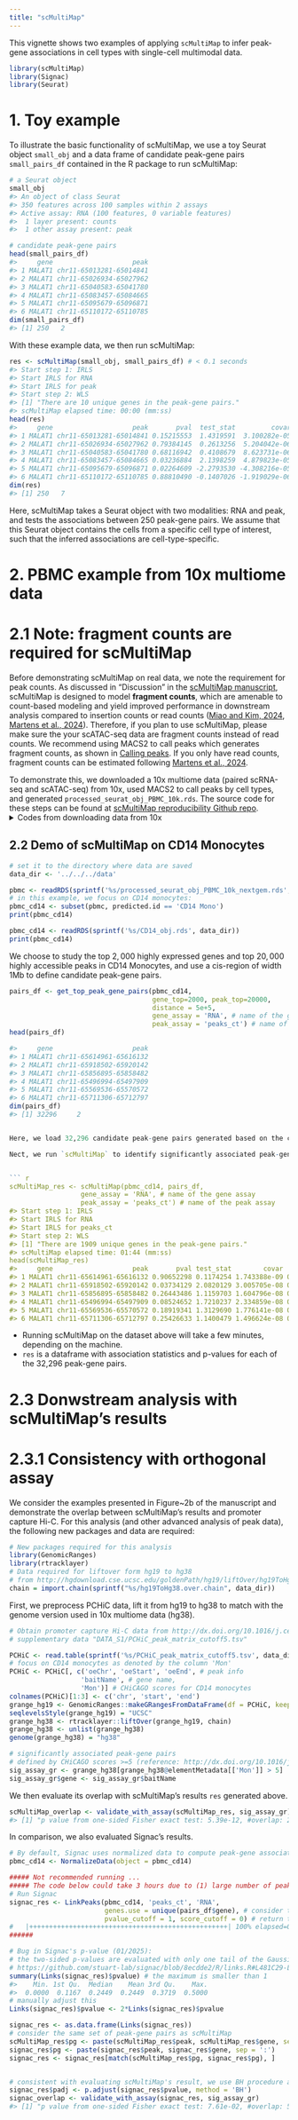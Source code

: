 ```yaml
---
title: "scMultiMap"
---
```




This vignette shows two examples of applying `scMultiMap` to infer peak-gene associations in cell types with single-cell multimodal data.


``` r
library(scMultiMap)
library(Signac)
library(Seurat)
```

# 1. Toy example

To illustrate the basic functionality of scMultiMap, we use a toy Seurat object `small_obj` and a data frame of candidate peak-gene pairs `small_pairs_df` contained in the R package to run scMultiMap:

``` r
# a Seurat object
small_obj
#> An object of class Seurat 
#> 350 features across 100 samples within 2 assays 
#> Active assay: RNA (100 features, 0 variable features)
#>  1 layer present: counts
#>  1 other assay present: peak

# candidate peak-gene pairs
head(small_pairs_df)
#>     gene                    peak
#> 1 MALAT1 chr11-65013281-65014841
#> 2 MALAT1 chr11-65026934-65027962
#> 3 MALAT1 chr11-65040583-65041780
#> 4 MALAT1 chr11-65083457-65084665
#> 5 MALAT1 chr11-65095679-65096871
#> 6 MALAT1 chr11-65110172-65110785
dim(small_pairs_df)
#> [1] 250   2
```

With these example data, we then run scMultiMap:

``` r
res <- scMultiMap(small_obj, small_pairs_df) # < 0.1 seconds
#> Start step 1: IRLS
#> Start IRLS for RNA
#> Start IRLS for peak
#> Start step 2: WLS
#> [1] "There are 10 unique genes in the peak-gene pairs."
#> scMultiMap elapsed time: 00:00 (mm:ss)
head(res)
#>     gene                    peak       pval  test_stat         covar      padj         cor
#> 1 MALAT1 chr11-65013281-65014841 0.15215553  1.4319591  3.100282e-05 0.8273097  0.00000000
#> 2 MALAT1 chr11-65026934-65027962 0.79384145  0.2613256  5.204042e-06 0.9753992  0.10216095
#> 3 MALAT1 chr11-65040583-65041780 0.68116942  0.4108679  8.623731e-06 0.9472305  0.29533510
#> 4 MALAT1 chr11-65083457-65084665 0.03236884  2.1398259  4.879823e-05 0.7196890  0.62091902
#> 5 MALAT1 chr11-65095679-65096871 0.02264609 -2.2793530 -4.308216e-05 0.7196890 -0.57664094
#> 6 MALAT1 chr11-65110172-65110785 0.88810490 -0.1407026 -1.919029e-06 0.9881934 -0.08605519
dim(res)
#> [1] 250   7
```

Here, scMultiMap takes a Seurat object with two modalities: RNA and peak, and tests the associations between 250 peak-gene pairs. We assume that this Seurat object contains the cells from a specific cell type of interest, such that the inferred associations are cell-type-specific.

# 2. PBMC example from 10x multiome data

# 2.1 Note: fragment counts are required for scMultiMap

Before demonstrating scMultiMap on real data, we note the requirement for peak counts. As discussed in "Discussion" in the [scMultiMap manuscript](https://www.biorxiv.org/content/10.1101/2024.09.24.614814v1), scMultiMap is designed to model **fragment counts**, which are amenable to count-based modeling and yield improved performance in downstream analysis compared to insertion counts or read counts ([Miao and Kim, 2024](https://www.nature.com/articles/s41592-023-02103-7), [Martens et al., 2024](https://www.nature.com/articles/s41592-023-02112-6)). Therefore, if you plan to use scMultiMap, please make sure the your scATAC-seq data are fragment counts instead of read counts. We recommend using MACS2 to call peaks which generates fragment counts, as shown in [Calling peaks](https://stuartlab.org/signac/articles/peak_calling). If you only have read counts, fragment counts can be estimated following [Martens et al., 2024](https://www.nature.com/articles/s41592-023-02112-6).

To demonstrate this, we downloaded a 10x multiome data (paired scRNA-seq and scATAC-seq) from 10x, used MACS2 to call peaks by cell types, and generated `processed_seurat_obj_PBMC_10k.rds`. The source code for these steps can be found at  [scMultiMap reproducibility Github repo](https://github.com/ChangSuBiostats/scMultiMap_analysis/preprocessing/preprocess_10x_PBMC_data.R).
<details>
<summary>Codes from downloading data from 10x</summary>

``` bash
wget https://cf.10xgenomics.com/samples/cell-arc/2.0.0/10k_PBMC_Multiome_nextgem_Chromium_Controller/10k_PBMC_Multiome_nextgem_Chromium_Controller_filtered_feature_bc_matrix.h5
wget https://cf.10xgenomics.com/samples/cell-arc/2.0.0/10k_PBMC_Multiome_nextgem_Chromium_Controller/10k_PBMC_Multiome_nextgem_Chromium_Controller_atac_fragments.tsv.gz
wget https://cf.10xgenomics.com/samples/cell-arc/2.0.0/10k_PBMC_Multiome_nextgem_Chromium_Controller/10k_PBMC_Multiome_nextgem_Chromium_Controller_atac_fragments.tsv.gz.tbi
```

</details>

## 2.2 Demo of scMultiMap on CD14 Monocytes


``` r
# set it to the directory where data are saved
data_dir <- '../../../data'
```

``` r
pbmc <- readRDS(sprintf('%s/processed_seurat_obj_PBMC_10k_nextgem.rds', data_dir))
# in this example, we focus on CD14 monocytes:
pbmc_cd14 <- subset(pbmc, predicted.id == 'CD14 Mono')
print(pbmc_cd14)
```

```r
pbmc_cd14 <- readRDS(sprintf('%s/CD14_obj.rds', data_dir))
print(pbmc_cd14)
```



We choose to study the top $2{,}000$ highly expressed genes and top $20{,}000$ highly accessible peaks in CD14 Monocytes, and use a cis-region of width 1Mb to define candidate peak-gene pairs.



``` r
pairs_df <- get_top_peak_gene_pairs(pbmc_cd14,
                                    gene_top=2000, peak_top=20000,
                                    distance = 5e+5,
                                    gene_assay = 'RNA', # name of the gene assay
                                    peak_assay = 'peaks_ct') # name of the peak assay
head(pairs_df)

#>     gene                    peak
#> 1 MALAT1 chr11-65614961-65616132
#> 2 MALAT1 chr11-65918502-65920142
#> 3 MALAT1 chr11-65856895-65858482
#> 4 MALAT1 chr11-65496994-65497909
#> 5 MALAT1 chr11-65569536-65570572
#> 6 MALAT1 chr11-65711306-65712797
dim(pairs_df)
#> [1] 32296     2


Here, we load 32,296 candidate peak-gene pairs generated based on the criterion above. `peak_gene_pairs` is a dataframe includes 32,296 rows for pairs and two columns for gene and peak names, respectively. Generally, these pairs should be formed and provided by the users.

Nect, we run `scMultiMap` to identify significantly associated peak-gene pairs


``` r
scMultiMap_res <- scMultiMap(pbmc_cd14, pairs_df,
                  gene_assay = 'RNA', # name of the gene assay
                  peak_assay = 'peaks_ct') # name of the peak assay
#> Start step 1: IRLS
#> Start IRLS for RNA
#> Start IRLS for peaks_ct
#> Start step 2: WLS
#> [1] "There are 1909 unique genes in the peak-gene pairs."
#> scMultiMap elapsed time: 01:44 (mm:ss)
head(scMultiMap_res)
#>     gene                    peak       pval test_stat        covar      padj        cor
#> 1 MALAT1 chr11-65614961-65616132 0.90652298 0.1174254 1.743388e-09 0.9836402 0.01180729
#> 2 MALAT1 chr11-65918502-65920142 0.03734129 2.0820129 3.005705e-08 0.3367015 0.16766414
#> 3 MALAT1 chr11-65856895-65858482 0.26443486 1.1159703 1.604796e-08 0.7232544 0.07195509
#> 4 MALAT1 chr11-65496994-65497909 0.08524652 1.7210237 2.334859e-08 0.4901409 0.15467261
#> 5 MALAT1 chr11-65569536-65570572 0.18919341 1.3129690 1.776141e-08 0.6525889 0.09259916
#> 6 MALAT1 chr11-65711306-65712797 0.25426633 1.1400479 1.496624e-08 0.7139586 0.09048044
```

* Running scMultiMap on the dataset above will take a few minutes, depending on the machine.
* `res` is a dataframe with association statistics and p-values for each of the 32,296 peak-gene pairs.

# 2.3 Donwstream analysis with scMultiMap's results

# 2.3.1 Consistency with orthogonal assay

We consider the examples presented in Figure~2b of the manuscript and demonstrate the overlap between scMultiMap's results and promoter capture Hi-C. For this analysis (and other advanced analysis of peak data), the following new packages and data are required:


``` r
# New packages required for this analysis
library(GenomicRanges)
library(rtracklayer)
# Data required for liftover form hg19 to hg38
# from http://hgdownload.cse.ucsc.edu/goldenPath/hg19/liftOver/hg19ToHg38.over.chain.gz
chain = import.chain(sprintf("%s/hg19ToHg38.over.chain", data_dir))
```

First, we preprocess PCHiC data, lift it from hg19 to hg38 to match with the genome version used in 10x multiome data (hg38).

``` r
# Obtain promoter capture Hi-C data from http://dx.doi.org/10.1016/j.cell.2016.09.037.
# supplementary data "DATA_S1/PCHiC_peak_matrix_cutoff5.tsv"

PCHiC <- read.table(sprintf('%s/PCHiC_peak_matrix_cutoff5.tsv', data_dir), header = T)
# focus on CD14 monocytes as denoted by the column 'Mon'
PCHiC <- PCHiC[, c('oeChr', 'oeStart', 'oeEnd', # peak info
                  'baitName', # gene name,
                  'Mon')] # CHiCAGO scores for CD14 monocytes
colnames(PCHiC)[1:3] <- c('chr', 'start', 'end')
grange_hg19 <- GenomicRanges::makeGRangesFromDataFrame(df = PCHiC, keep.extra.columns = T)
seqlevelsStyle(grange_hg19) = "UCSC"
grange_hg38 <- rtracklayer::liftOver(grange_hg19, chain)
grange_hg38 <- unlist(grange_hg38)
genome(grange_hg38) = "hg38"

# significantly associated peak-gene pairs
# defined by CHiCAGO scores >=5 (reference: http://dx.doi.org/10.1016/j.cell.2016.09.037)
sig_assay_gr <- grange_hg38[grange_hg38@elementMetadata[['Mon']] > 5]
sig_assay_gr$gene <- sig_assay_gr$baitName
```

We then evaluate its overlap with scMultiMap's results `res` generated above.

``` r
scMultiMap_overlap <- validate_with_assay(scMultiMap_res, sig_assay_gr)
#> [1] "p value from one-sided Fisher exact test: 5.39e-12, #overlap: 246, odds ratio: 1.74"
```

In comparison, we also evaluated Signac's results.

``` r
# By default, Signac uses normalized data to compute peak-gene associations
pbmc_cd14 <- NormalizeData(object = pbmc_cd14)
```

``` r
##### Not recommended running ... 
##### The code below could take 3 hours due to (1) large number of peak-
# Run Signac
signac_res <- LinkPeaks(pbmc_cd14, 'peaks_ct', 'RNA',
                        genes.use = unique(pairs_df$gene), # consider the same genes as above
                        pvalue_cutoff = 1, score_cutoff = 0) # return the results on all pairs
#   |++++++++++++++++++++++++++++++++++++++++++++++++++| 100% elapsed=03h 17m 21s
######
```




``` r
# Bug in Signac's p-value (01/2025):
# the two-sided p-values are evaluated with only one tail of the Gaussian distribution
# https://github.com/stuart-lab/signac/blob/8ecdde2/R/links.R#L481C29-L481C30
summary(Links(signac_res)$pvalue) # the maximum is smaller than 1
#>    Min. 1st Qu.  Median    Mean 3rd Qu.    Max. 
#>  0.0000  0.1167  0.2449  0.2449  0.3719  0.5000
# manually adjust this
Links(signac_res)$pvalue <- 2*Links(signac_res)$pvalue

signac_res <- as.data.frame(Links(signac_res))
# consider the same set of peak-gene pairs as scMultiMap
scMultiMap_res$pg <- paste(scMultiMap_res$peak, scMultiMap_res$gene, sep = ':')
signac_res$pg <- paste(signac_res$peak, signac_res$gene, sep = ':')
signac_res <- signac_res[match(scMultiMap_res$pg, signac_res$pg), ]


# consistent with evaluating scMultiMap's result, we use BH procedure and set the significance cutoff to be 0.2
signac_res$padj <- p.adjust(signac_res$pvalue, method = 'BH')
signac_overlap <- validate_with_assay(signac_res, sig_assay_gr)
#> [1] "p value from one-sided Fisher exact test: 7.61e-02, #overlap: 59, odds ratio: 1.23"
```
